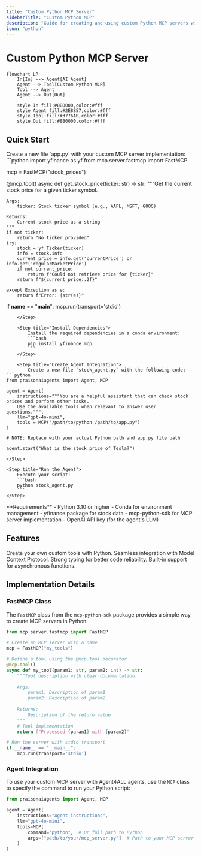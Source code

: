 ```yaml
---
title: "Custom Python MCP Server"
sidebarTitle: "Custom Python MCP"
description: "Guide for creating and using custom Python MCP servers with Agent4ALL agents"
icon: "python"
---
```


# Custom Python MCP Server

```mermaid
flowchart LR
    In[In] --> Agent[AI Agent]
    Agent --> Tool[Custom Python MCP]
    Tool --> Agent
    Agent --> Out[Out]
    
    style In fill:#8B0000,color:#fff
    style Agent fill:#2E8B57,color:#fff
    style Tool fill:#3776AB,color:#fff
    style Out fill:#8B0000,color:#fff
```

## Quick Start

<Steps>
    <Step title="Create MCP Server">
        Create a new file `app.py` with your custom MCP server implementation:
```python
import yfinance as yf
from mcp.server.fastmcp import FastMCP

mcp = FastMCP("stock_prices")

@mcp.tool()
async def get_stock_price(ticker: str) -> str:
    """Get the current stock price for a given ticker symbol.
    
    Args:
        ticker: Stock ticker symbol (e.g., AAPL, MSFT, GOOG)
        
    Returns:
        Current stock price as a string
    """
    if not ticker:
        return "No ticker provided"
    try:
        stock = yf.Ticker(ticker)
        info = stock.info
        current_price = info.get('currentPrice') or info.get('regularMarketPrice')
        if not current_price:
            return f"Could not retrieve price for {ticker}"
        return f"${current_price:.2f}"
        
    except Exception as e:
        return f"Error: {str(e)}"

if __name__ == "__main__":
    mcp.run(transport='stdio')
```
    </Step>

    <Step title="Install Dependencies">
        Install the required dependencies in a conda environment:
        ```bash
        pip install yfinance mcp
        ```
    </Step>

    <Step title="Create Agent Integration">
        Create a new file `stock_agent.py` with the following code:
```python
from praisonaiagents import Agent, MCP

agent = Agent(
    instructions="""You are a helpful assistant that can check stock prices and perform other tasks.
    Use the available tools when relevant to answer user questions.""",
    llm="gpt-4o-mini",
    tools = MCP("/path/to/python /path/to/app.py")
)

# NOTE: Replace with your actual Python path and app.py file path

agent.start("What is the stock price of Tesla?")
```
    </Step>

    <Step title="Run the Agent">
        Execute your script:
        ```bash
        python stock_agent.py
        ```
    </Step>
</Steps>

<Note>
  **Requirements**
  - Python 3.10 or higher
  - Conda for environment management
  - yfinance package for stock data
  - mcp-python-sdk for MCP server implementation
  - OpenAI API key (for the agent's LLM)
</Note>

## Features

<CardGroup cols={2}>
  <Card title="Custom Tools" icon="wrench">
    Create your own custom tools with Python.
  </Card>
  <Card title="MCP Integration" icon="plug">
    Seamless integration with Model Context Protocol.
  </Card>
  <Card title="Type Hints" icon="code">
    Strong typing for better code reliability.
  </Card>
  <Card title="Async Support" icon="bolt">
    Built-in support for asynchronous functions.
  </Card>
</CardGroup>

## Implementation Details

### FastMCP Class

The `FastMCP` class from the `mcp-python-sdk` package provides a simple way to create MCP servers in Python:

```python
from mcp.server.fastmcp import FastMCP

# Create an MCP server with a name
mcp = FastMCP("my_tools")

# Define a tool using the @mcp.tool decorator
@mcp.tool()
async def my_tool(param1: str, param2: int) -> str:
    """Tool description with clear documentation.
    
    Args:
        param1: Description of param1
        param2: Description of param2
        
    Returns:
        Description of the return value
    """
    # Tool implementation
    return f"Processed {param1} with {param2}"

# Run the server with stdio transport
if __name__ == "__main__":
    mcp.run(transport='stdio')
```

### Agent Integration

To use your custom MCP server with Agent4ALL agents, use the `MCP` class to specify the command to run your Python script:

```python
from praisonaiagents import Agent, MCP

agent = Agent(
    instructions="Agent instructions",
    llm="gpt-4o-mini",
    tools=MCP(
        command="python",  # Or full path to Python
        args=["path/to/your/mcp_server.py"]  # Path to your MCP server script
    )
)
```
